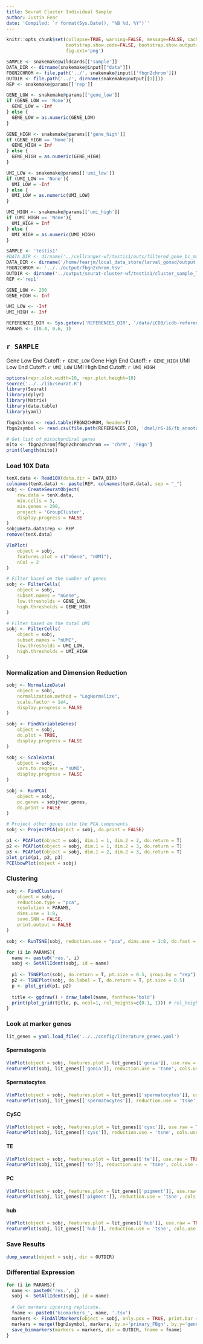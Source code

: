 ```yaml
---
title: Seurat Cluster Individual Sample
author: Justin Fear
date: 'Compiled: `r format(Sys.Date(), "%B %d, %Y")`'
---
```


```r
knitr::opts_chunk$set(collapse=TRUE, warning=FALSE, message=FALSE, cache.lazy=FALSE,
                      bootstrap.show.code=FALSE, bootstrap.show.output=FALSE,
                      fig.ext='png')
```

```r
SAMPLE <- snakemake@wildcards[['sample']]
DATA_DIR <- dirname(snakemake@input[["data"]])
FBGN2CHROM <- file.path('../', snakemake@input[['fbgn2chrom']])
OUTDIR <- file.path('../', dirname(snakemake@output[[1]]))
REP <- snakemake@params[['rep']]

GENE_LOW <- snakemake@params[['gene_low']]
if (GENE_LOW == 'None'){
  GENE_LOW = -Inf
} else {
  GENE_LOW = as.numeric(GENE_LOW)
}

GENE_HIGH <- snakemake@params[['gene_high']]
if (GENE_HIGH == 'None'){
  GENE_HIGH = Inf
} else {
  GENE_HIGH = as.numeric(GENE_HIGH)
}

UMI_LOW <- snakemake@params[['umi_low']]
if (UMI_LOW == 'None'){
  UMI_LOW = -Inf
} else {
  UMI_LOW = as.numeric(UMI_LOW)
}

UMI_HIGH <- snakemake@params[['umi_high']]
if (UMI_HIGH == 'None'){
  UMI_HIGH = Inf
} else {
  UMI_HIGH = as.numeric(UMI_HIGH)
}
```

```r
SAMPLE <- 'testis1'
#DATA_DIR <- dirname('../cellranger-wf/testis1/outs/filtered_gene_bc_matrices/{assembly}{tag}/matrix.mtx')
DATA_DIR <- dirname('/home/fearjm/local_data_store/larval_gonad/output.bak/scrnaseq-wf/scrnaseq_samples/testis1/outs/filtered_gene_bc_matrices/dm6.16/matrix.mtx')
FBGN2CHROM <- '../../output/fbgn2chrom.tsv'
OUTDIR <- dirname('../output/seurat-cluster-wf/testis1/cluster_sample_low_end_cutoff.html')
REP <-'rep1'

GENE_LOW <- 200
GENE_HIGH <- Inf

UMI_LOW <- -Inf
UMI_HIGH <- Inf
```

```r
REFERENCES_DIR <- Sys.getenv('REFERENCES_DIR', '/data/LCDB/lcdb-references')
PARAMS <- c(0.4, 0.6, 1)
```

## `r SAMPLE`
Gene Low End Cutoff: `r GENE_LOW`
Gene High End Cutoff: `r GENE_HIGH`
UMI Low End Cutoff: `r UMI_LOW`
UMI High End Cutoff: `r UMI_HIGH`

```r
options(repr.plot.width=10, repr.plot.height=10)
source('../../lib/seurat.R')
library(Seurat)
library(dplyr)
library(Matrix)
library(data.table)
library(yaml)
```

```r
fbgn2chrom <- read.table(FBGN2CHROM, header=T)
fbgn2symbol <- read.csv(file.path(REFERENCES_DIR, 'dmel/r6-16/fb_annotation/dmel_r6-16.fb_annotation'), header=T, sep = '\t')[, c('gene_symbol', 'primary_FBgn')]

# Get list of mitochondiral genes
mito <- fbgn2chrom[fbgn2chrom$chrom == 'chrM', 'FBgn']
print(length(mito))
```

### Load 10X Data

```r
tenX.data <- Read10X(data.dir = DATA_DIR)
colnames(tenX.data) <- paste(REP, colnames(tenX.data), sep = "_")
sobj <- CreateSeuratObject(
    raw.data = tenX.data,
    min.cells = 3,
    min.genes = 200,
    project = 'GroupCluster',
    display.progress = FALSE
)
sobj@meta.data$rep <- REP
remove(tenX.data)
```

```r
VlnPlot(
    object = sobj,
    features.plot = c("nGene", "nUMI"),
    nCol = 2
)
```

```r
# Filter based on the number of genes
sobj <- FilterCells(
    object = sobj,
    subset.names = "nGene",
    low.thresholds = GENE_LOW,
    high.thresholds = GENE_HIGH
)

# Filter based on the total UMI
sobj <- FilterCells(
    object = sobj,
    subset.names = "nUMI",
    low.thresholds = UMI_LOW,
    high.thresholds = UMI_HIGH
)
```

### Normalization and Dimension Reduction

```r
sobj <- NormalizeData(
    object = sobj,
    normalization.method = "LogNormalize",
    scale.factor = 1e4,
    display.progress = FALSE
)
```

```r
sobj <- FindVariableGenes(
    object = sobj,
    do.plot = TRUE,
    display.progress = FALSE
)
```

```r
sobj <- ScaleData(
    object = sobj,
    vars.to.regress = "nUMI",
    display.progress = FALSE
)
```

```r
sobj <- RunPCA(
    object = sobj, 
    pc.genes = sobj@var.genes, 
    do.print = FALSE 
)

# Project other genes onto the PCA components
sobj <- ProjectPCA(object = sobj, do.print = FALSE)
```

```r
p1 <- PCAPlot(object = sobj, dim.1 = 1, dim.2 = 2, do.return = T)
p2 <- PCAPlot(object = sobj, dim.1 = 1, dim.2 = 3, do.return = T)
p3 <- PCAPlot(object = sobj, dim.1 = 2, dim.2 = 3, do.return = T)
plot_grid(p1, p2, p3)
PCElbowPlot(object = sobj)
```

### Clustering 

```r
sobj <- FindClusters(
    object = sobj, 
    reduction.type = "pca", 
    resolution = PARAMS, 
    dims.use = 1:8, 
    save.SNN = FALSE, 
    print.output = FALSE
)
```

```r
sobj <- RunTSNE(sobj, reduction.use = "pca", dims.use = 1:8, do.fast = TRUE)
```

```r
for (i in PARAMS){
  name <- paste0('res.', i)
  sobj <- SetAllIdent(sobj, id = name)
  
  p1 <- TSNEPlot(sobj, do.return = T, pt.size = 0.5, group.by = "rep")
  p2 <- TSNEPlot(sobj, do.label = T, do.return = T, pt.size = 0.5)
  p <- plot_grid(p1, p2)
  
  title <- ggdraw() + draw_label(name, fontface='bold')
  print(plot_grid(title, p, ncol=1, rel_heights=c(0.1, 1))) # rel_heights values control title margins
}
```


### Look at marker genes
```r
lit_genes = yaml.load_file('../../config/literature_genes.yaml')
```

#### Spermatogonia
```r
VlnPlot(object = sobj, features.plot = lit_genes[['gonia']], use.raw = TRUE, y.log = TRUE)
FeaturePlot(sobj, lit_genes[['gonia']], reduction.use = 'tsne', cols.use = c('gray', 'purple'))
```

#### Spermatocytes
```r
VlnPlot(object = sobj, features.plot = lit_genes[['spermatocytes']], use.raw = TRUE, y.log = TRUE)
FeaturePlot(sobj, lit_genes[['spermatocytes']], reduction.use = 'tsne', cols.use = c('gray', 'purple'))
```

#### CySC
```r
VlnPlot(object = sobj, features.plot = lit_genes[['cysc']], use.raw = TRUE, y.log = TRUE)
FeaturePlot(sobj, lit_genes[['cysc']], reduction.use = 'tsne', cols.use = c('gray', 'purple'))
```

#### TE
```r
VlnPlot(object = sobj, features.plot = lit_genes[['te']], use.raw = TRUE, y.log = TRUE)
FeaturePlot(sobj, lit_genes[['te']], reduction.use = 'tsne', cols.use = c('gray', 'purple'))
```

#### PC
```r
VlnPlot(object = sobj, features.plot = lit_genes[['pigment']], use.raw = TRUE, y.log = TRUE)
FeaturePlot(sobj, lit_genes[['pigment']], reduction.use = 'tsne', cols.use = c('gray', 'purple'))
```

#### hub
```r
VlnPlot(object = sobj, features.plot = lit_genes[['hub']], use.raw = TRUE, y.log = TRUE)
FeaturePlot(sobj, lit_genes[['hub']], reduction.use = 'tsne', cols.use = c('gray', 'purple'))
```

### Save Results

```r
dump_seurat(object = sobj, dir = OUTDIR)
```

### Differential Expression

```r
for (i in PARAMS){
  name <- paste0('res.', i)
  sobj <- SetAllIdent(sobj, id = name)
  
  # Get markers ignoring replicate.
  fname <- paste0('biomarkers_', name, '.tsv')
  markers <- FindAllMarkers(object = sobj, only.pos = TRUE, print.bar = FALSE)
  markers = merge(fbgn2symbol, markers, by.x='primary_FBgn', by.y='gene', all.y=T)
  save_biomarkers(markers = markers, dir = OUTDIR, fname = fname)
}
```
